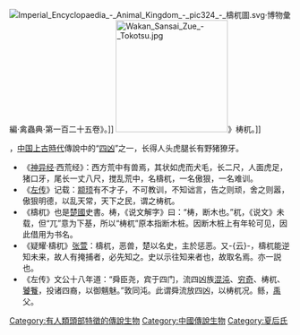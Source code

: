 [[File:Imperial_Encyclopaedia_-_Animal_Kingdom_-_pic324_-_檮杌圖.svg|right]]·博物彙編·禽蟲典·第一百二十五卷》。]]
[[File:Wakan_Sansai_Zue_-_Tokotsu.jpg|200px]]》梼杌。]]

'''{{Ruby|檮|-{zh-tw:ㄊㄠˊ;zh-cn:táo}-}}{{Ruby|杌|-{zh-tw:ㄨˋ;zh-cn:wù}-}}'''，[[中国上古時代|中国上古時代]]傳說中的“[[四凶|四凶]]”之一，长得人头虎腿长有野猪獠牙。

*《[[神异经|神异经]]·西荒经》：西方荒中有兽焉，其状如虎而犬毛，长二尺，人面虎足，猪口牙，尾长一丈八尺，搅乱荒中，名檮杌，一名傲狠，一名难训。
*《[[左传|左传]]》记载：[[颛顼|颛顼]]有不才子，不可教训，不知诎言，告之则顽，舍之则嚣，傲狠明德，以乱天常，天下之民，谓之梼杌。
*《檮杌》也是[[楚國|楚國]]史書。梼，《说文解字》曰：“梼，断木也。”杌，《说文》未载，但“兀”意为下基，所以“梼杌”原本指断木桩。因断木桩上有年轮可见，因此借用为书名。
*《疑耀·檮杌》[[张萱|张萱]]：檮杌，恶兽，楚以名史，主於惩恶。又-{云}-，檮杌能逆知未来，故人有掩捕者，必先知之。史以示往知来者也，故取名焉。亦一説也。
*《左传》文公十八年道：“舜臣尧，宾于四门，流四凶族[[:混沌_(神話生物)|混沌]]、[[穷奇|穷奇]]、梼杌、[[饕餮|饕餮]]，投诸四裔，以御魑魅。”敦同沌。此谓舜流放四凶，以梼杌况{{Ruby|鲧|-{zh-tw:ㄍㄨㄣˇ;zh-cn:gǔn}-}}。鲧，[[禹|禹]]父。

[[Category:有人類頭部特徵的傳說生物|Category:有人類頭部特徵的傳說生物]]
[[Category:中國傳說生物|Category:中國傳說生物]]
[[Category:夏后氏|Category:夏后氏]]